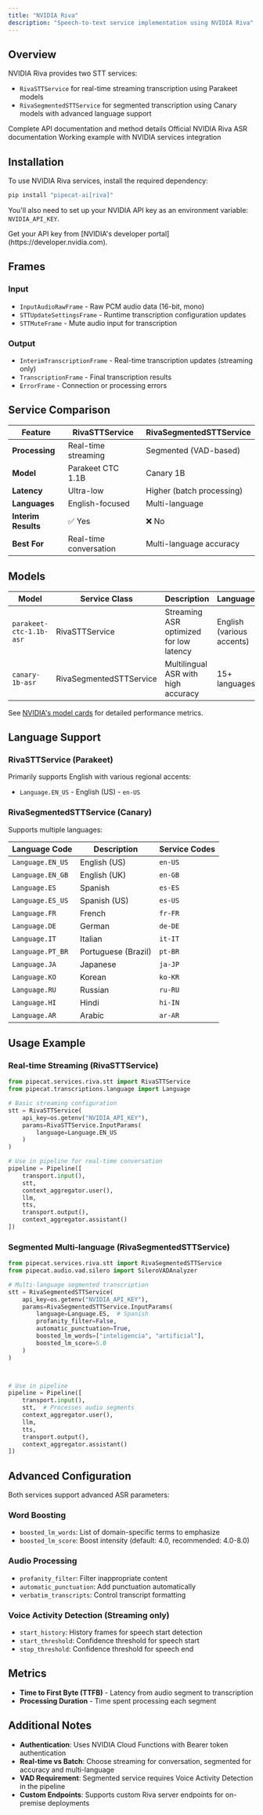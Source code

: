 ```yaml
---
title: "NVIDIA Riva"
description: "Speech-to-text service implementation using NVIDIA Riva"
---
```


## Overview

NVIDIA Riva provides two STT services:

- `RivaSTTService` for real-time streaming transcription using Parakeet models
- `RivaSegmentedSTTService` for segmented transcription using Canary models with advanced language support

<CardGroup cols={3}>
  <Card
    title="API Reference"
    icon="code"
    href="https://reference-server.pipecat.ai/en/latest/api/pipecat.services.riva.stt.html"
  >
    Complete API documentation and method details
  </Card>
  <Card
    title="NVIDIA Riva Docs"
    icon="book"
    href="https://docs.nvidia.com/deeplearning/riva/user-guide/docs/asr/asr-overview.html"
  >
    Official NVIDIA Riva ASR documentation
  </Card>
  <Card
    title="Example Code"
    icon="play"
    href="https://github.com/pipecat-ai/pipecat/blob/main/examples/foundational/07r-interruptible-riva-nim.py"
  >
    Working example with NVIDIA services integration
  </Card>
</CardGroup>

## Installation

To use NVIDIA Riva services, install the required dependency:

```bash
pip install "pipecat-ai[riva]"
```

You'll also need to set up your NVIDIA API key as an environment variable: `NVIDIA_API_KEY`.

<Tip>
  Get your API key from [NVIDIA's developer
  portal](https://developer.nvidia.com).
</Tip>

## Frames

### Input

- `InputAudioRawFrame` - Raw PCM audio data (16-bit, mono)
- `STTUpdateSettingsFrame` - Runtime transcription configuration updates
- `STTMuteFrame` - Mute audio input for transcription

### Output

- `InterimTranscriptionFrame` - Real-time transcription updates (streaming only)
- `TranscriptionFrame` - Final transcription results
- `ErrorFrame` - Connection or processing errors

## Service Comparison

| Feature             | RivaSTTService         | RivaSegmentedSTTService   |
| ------------------- | ---------------------- | ------------------------- |
| **Processing**      | Real-time streaming    | Segmented (VAD-based)     |
| **Model**           | Parakeet CTC 1.1B      | Canary 1B                 |
| **Latency**         | Ultra-low              | Higher (batch processing) |
| **Languages**       | English-focused        | Multi-language            |
| **Interim Results** | ✅ Yes                 | ❌ No                     |
| **Best For**        | Real-time conversation | Multi-language accuracy   |

## Models

| Model                   | Service Class           | Description                             | Languages                 |
| ----------------------- | ----------------------- | --------------------------------------- | ------------------------- |
| `parakeet-ctc-1.1b-asr` | RivaSTTService          | Streaming ASR optimized for low latency | English (various accents) |
| `canary-1b-asr`         | RivaSegmentedSTTService | Multilingual ASR with high accuracy     | 15+ languages             |

See [NVIDIA's model cards](https://build.nvidia.com/nvidia) for detailed performance metrics.

## Language Support

### RivaSTTService (Parakeet)

Primarily supports English with various regional accents:

- `Language.EN_US` - English (US) - `en-US`

### RivaSegmentedSTTService (Canary)

Supports multiple languages:

| Language Code    | Description         | Service Codes |
| ---------------- | ------------------- | ------------- |
| `Language.EN_US` | English (US)        | `en-US`       |
| `Language.EN_GB` | English (UK)        | `en-GB`       |
| `Language.ES`    | Spanish             | `es-ES`       |
| `Language.ES_US` | Spanish (US)        | `es-US`       |
| `Language.FR`    | French              | `fr-FR`       |
| `Language.DE`    | German              | `de-DE`       |
| `Language.IT`    | Italian             | `it-IT`       |
| `Language.PT_BR` | Portuguese (Brazil) | `pt-BR`       |
| `Language.JA`    | Japanese            | `ja-JP`       |
| `Language.KO`    | Korean              | `ko-KR`       |
| `Language.RU`    | Russian             | `ru-RU`       |
| `Language.HI`    | Hindi               | `hi-IN`       |
| `Language.AR`    | Arabic              | `ar-AR`       |

## Usage Example

### Real-time Streaming (RivaSTTService)

```python
from pipecat.services.riva.stt import RivaSTTService
from pipecat.transcriptions.language import Language

# Basic streaming configuration
stt = RivaSTTService(
    api_key=os.getenv("NVIDIA_API_KEY"),
    params=RivaSTTService.InputParams(
        language=Language.EN_US
    )
)

# Use in pipeline for real-time conversation
pipeline = Pipeline([
    transport.input(),
    stt,
    context_aggregator.user(),
    llm,
    tts,
    transport.output(),
    context_aggregator.assistant()
])
```

### Segmented Multi-language (RivaSegmentedSTTService)

```python
from pipecat.services.riva.stt import RivaSegmentedSTTService
from pipecat.audio.vad.silero import SileroVADAnalyzer

# Multi-language segmented transcription
stt = RivaSegmentedSTTService(
    api_key=os.getenv("NVIDIA_API_KEY"),
    params=RivaSegmentedSTTService.InputParams(
        language=Language.ES,  # Spanish
        profanity_filter=False,
        automatic_punctuation=True,
        boosted_lm_words=["inteligencia", "artificial"],
        boosted_lm_score=5.0
    )
)



# Use in pipeline
pipeline = Pipeline([
    transport.input(),
    stt,  # Processes audio segments
    context_aggregator.user(),
    llm,
    tts,
    transport.output(),
    context_aggregator.assistant()
])
```

## Advanced Configuration

Both services support advanced ASR parameters:

### Word Boosting

- `boosted_lm_words`: List of domain-specific terms to emphasize
- `boosted_lm_score`: Boost intensity (default: 4.0, recommended: 4.0-8.0)

### Audio Processing

- `profanity_filter`: Filter inappropriate content
- `automatic_punctuation`: Add punctuation automatically
- `verbatim_transcripts`: Control transcript formatting

### Voice Activity Detection (Streaming only)

- `start_history`: History frames for speech start detection
- `start_threshold`: Confidence threshold for speech start
- `stop_threshold`: Confidence threshold for speech end

## Metrics

- **Time to First Byte (TTFB)** - Latency from audio segment to transcription
- **Processing Duration** - Time spent processing each segment

## Additional Notes

- **Authentication**: Uses NVIDIA Cloud Functions with Bearer token authentication
- **Real-time vs Batch**: Choose streaming for conversation, segmented for accuracy and multi-language
- **VAD Requirement**: Segmented service requires Voice Activity Detection in the pipeline
- **Custom Endpoints**: Supports custom Riva server endpoints for on-premise deployments
